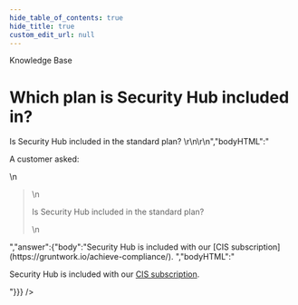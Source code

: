```yaml
---
hide_table_of_contents: true
hide_title: true
custom_edit_url: null
---
```



<CenterLayout>
<span className="title">Knowledge Base</span>
<h1>Which plan is Security Hub included in?</h1>
<GitHub discussion={{"id":"D_kwDOF8slf84AOB0h","number":55,"author":{"login":"zackproser"},"title":"Which plan is Security Hub included in?","body":"A customer asked: \r\n> Is Security Hub included in the standard plan? \r\n\r\n","bodyHTML":"<p dir=\"auto\">A customer asked:</p>\n<blockquote>\n<p dir=\"auto\">Is Security Hub included in the standard plan?</p>\n</blockquote>","answer":{"body":"Security Hub is included with our [CIS subscription](https://gruntwork.io/achieve-compliance/). ","bodyHTML":"<p dir=\"auto\">Security Hub is included with our <a href=\"https://gruntwork.io/achieve-compliance/\" rel=\"nofollow\">CIS subscription</a>.</p>"}}} />

</CenterLayout>
  

<!-- ##DOCS-SOURCER-START
{
  "sourcePlugin": "github-discussions",
  "hash": "0dae0f3df96bf97f1d1540f8bb78684a"
}
##DOCS-SOURCER-END -->

